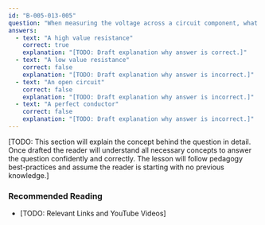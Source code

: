 ```yaml
---
id: "B-005-013-005"
question: "When measuring the voltage across a circuit component, what does the voltmeter appear to be in the circuit?"
answers:
  - text: "A high value resistance"
    correct: true
    explanation: "[TODO: Draft explanation why answer is correct.]"
  - text: "A low value resistance"
    correct: false
    explanation: "[TODO: Draft explanation why answer is incorrect.]"
  - text: "An open circuit"
    correct: false
    explanation: "[TODO: Draft explanation why answer is incorrect.]"
  - text: "A perfect conductor"
    correct: false
    explanation: "[TODO: Draft explanation why answer is incorrect.]"
---
```


[TODO: This section will explain the concept behind the question in detail. Once drafted the reader will understand all necessary concepts to answer the question confidently and correctly. The lesson will follow pedagogy best-practices and assume the reader is starting with no previous knowledge.]

### Recommended Reading

- [TODO: Relevant Links and YouTube Videos]
